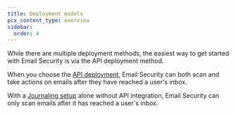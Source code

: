 ```yaml
---
title: Deployment models
pcx_content_type: overview
sidebar:
  order: 4
---
```


While there are multiple deployment methods, the easiest way to get started with Email Security is via the API deployment method.

When you choose the [API deployment](/cloudflare-one/email-security/setup/post-delivery-deployment/api/), Email Security can both scan and take actions on emails after they have reached a user's inbox. 

With a [Journaling setup](/cloudflare-one/email-security/setup/post-delivery-deployment/bcc-journaling/journaling-setup/office365-journaling/) alone without API integration, Email Security can only scan emails after it has reached a user's inbox.